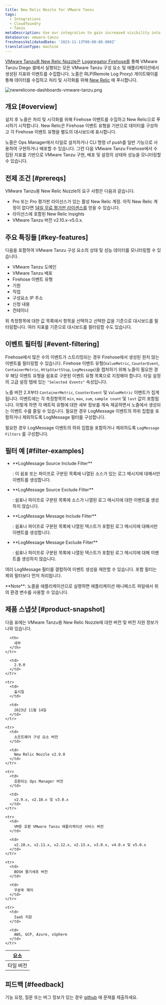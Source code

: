 ```yaml
---
title: New Relic Nozzle for VMware Tanzu
tags:
  - Integrations
  - Cloudfoundry
  - Tanzu
metaDescription: Use our integration to gain increased visibility into the performance of your VMware Tanzu environment.
dataSource: vmware-tanzu
freshnessValidatedDate: '2023-11-13T00:00:00.000Z'
translationType: machine
---
```


[VMware Tanzu용 New Relic Nozzle은](https://network.pivotal.io/products/nr-firehose-nozzle) [Loggregator Firehose를](https://docs.pivotal.io/pivotalcf/loggregator/index.html) 통해 VMware Tanzu Diego 셀에서 실행되는 모든 VMware Tanzu 구성 요소 및 애플리케이션에서 생성된 지표와 이벤트를 수집합니다. 노즐은 RLP(Remote Log Proxy) 게이트웨이를 통해 데이터를 수집하고 처리 및 시각화를 위해 [New Relic](https://www.newrelic.com) 에 푸시합니다.

<img
  title="newrelicone-dashboards-vmware-tanzu.png"
  alt="newrelicone-dashboards-vmware-tanzu.png"
  src="/images/infrastructure_screenshot-crop_vmware-tanzu-dashboard.webp"
/>

## 개요 [#overview]

설치 후 노즐은 처리 및 시각화를 위해 Firehose 이벤트를 수집하고 New Relic으로 푸시하기 시작합니다. New Relic은 Firehose 이벤트 유형을 기반으로 데이터를 구성하고 각 Firehose 이벤트 유형을 별도의 대시보드에 표시합니다.

노즐은 Ops Manager에서 타일로 설치하거나 CLI 명령 cf push를 일반 기능으로 사용하여 구현하거나 배포할 수 있습니다. 그런 다음 VMware Tanzu Firehose에서 수집된 지표를 기반으로 VMware Tanzu 구현, 배포 및 <InlinePopover type="alerts"/>설정의 상태와 성능을 모니터링할 수 있습니다.

## 전제 조건 [#prereqs]

VMware Tanzu용 New Relic Nozzle의 요구 사항은 다음과 같습니다.

* Pro 또는 Pro 평가판 라이선스가 있는 활성 New Relic 계정. 아직 New Relic 계정이 없다면 [14일 무료 평가판 라이센스를](http://newrelic.com/signup?funnel=pivotal-cloud-foundry&partner=Pivotal+Cloud+Foundry) 얻을 수 있습니다.
* 라이선스에 포함된 New Relic Insights
* VMware Tanzu 버전 v2.10.x-v5.0.x.

## 주요 특징들 [#key-features]

다음을 포함하여 VMware Tanzu 구성 요소의 상태 및 성능 데이터를 모니터링할 수 있습니다.

* VMware Tanzu 도메인
* VMware Tanzu 배포
* Firehose 이벤트 유형
* 기원
* 직업
* 구성요소 IP 주소
* 신청 내용
* 컨테이너

위 측정항목에 대한 값 목록에서 항목을 선택하고 선택한 값을 기준으로 대시보드를 필터링합니다. 여러 지표를 기준으로 대시보드를 필터링할 수도 있습니다.

## 이벤트 필터링 [#event-filtering]

Firehose에서 많은 수의 이벤트가 스트리밍되는 경우 Firehose에서 생성된 원치 않는 이벤트를 필터링할 수 있습니다. Firehose 이벤트 유형(`ValueMetric`, `CounterEvent`, `ContainerMetric`, `HttpStartStop`, `LogMessage`)을 캡처하기 위해 노즐이 필요한 경우 해당 이벤트 유형을 쉼표로 구분된 이벤트 유형 목록으로 지정해야 합니다. 타일 설정의 고급 설정 탭에 있는 `"Selected Events"` 속성입니다.

노즐 버전 2.X부터 `ContainerMetric`, `CounterEvent` 및 `ValueMetric` 이벤트가 집계됩니다. 이벤트에는 각 측정항목의 `min`, `max`, `sum`, `sample count` 및 `last` 값이 포함됩니다. 이렇게 하면 각 메트릭 유형에 대한 세부 정보를 계속 제공하면서 노즐에서 생성되는 이벤트 수를 줄일 수 있습니다. 필요한 경우 LogMessage 이벤트의 하위 집합을 포함하거나 제외하도록 LogMessage 필터를 구성합니다.

필요한 경우 LogMessage 이벤트의 하위 집합을 포함하거나 제외하도록 `LogMessage Filters` 를 구성합니다.

## 필터 예 [#filter-examples]

* <DNT>
    **LogMessage Source Include Filter**
  </DNT>

  : 이 쉼표 또는 파이프로 구분된 목록에 나열된 소스가 있는 로그 메시지에 대해서만 이벤트를 생성합니다.

* <DNT>
    **LogMessage Source Exclude Filter**
  </DNT>

  : 쉼표나 파이프로 구분된 목록에 소스가 나열된 로그 메시지에 대한 이벤트를 생성하지 않습니다.

* <DNT>
    **LogMessage Message Include Filter**
  </DNT>

  : 쉼표나 파이프로 구분된 목록에 나열된 텍스트가 포함된 로그 메시지에 대해서만 이벤트를 생성합니다.

* <DNT>
    **LogMessage Message Exclude Filter**
  </DNT>

  : 쉼표나 파이프로 구분된 목록에 나열된 텍스트가 포함된 로그 메시지에 대해 이벤트를 생성하지 않습니다.

여러 LogMessage 필터를 결합하여 이벤트 생성을 제한할 수 있습니다. 포함 필터는 제외 필터보다 먼저 처리됩니다.

<Callout variant="important">
  <DNT>**Note**</DNT>: 노즐을 애플리케이션으로 실행하면 애플리케이션 매니페스트 파일에서 위의 환경 변수를 사용할 수 있습니다.
</Callout>

## 제품 스냅샷 [#product-snapshot]

다음 표에는 VMware Tanzu용 New Relic Nozzle에 대한 버전 및 버전 지원 정보가 나와 있습니다.

<table>
  <thead>
    <tr>
      <th>
        요소
      </th>

      <th>
        세부
      </th>
    </tr>
  </thead>

  <tbody>
    <tr>
      <td>
        타일 버전
      </td>

      <td>
        2.9.0
      </td>
    </tr>

    <tr>
      <td>
        출시일
      </td>

      <td>
        2023년 11월 14일
      </td>
    </tr>

    <tr>
      <td>
        소프트웨어 구성 요소 버전
      </td>

      <td>
        New Relic Nozzle v2.9.0
      </td>
    </tr>

    <tr>
      <td>
        호환되는 Ops Manager 버전
      </td>

      <td>
        v2.9.x, v2.10.x 및 v3.0.x
      </td>
    </tr>

    <tr>
      <td>
        VM용 호환 VMware Tanzu 애플리케이션 서비스 버전
      </td>

      <td>
        v2.10.x, v2.11.x, v2.12.x, v2.13.x, v3.0.x, v4.0.x 및 v5.0.x
      </td>
    </tr>

    <tr>
      <td>
        BOSH 줄기세포 버전
      </td>

      <td>
        우분투 제미
      </td>
    </tr>

    <tr>
      <td>
        IaaS 지원
      </td>

      <td>
        AWS, GCP, Azure, vSphere
      </td>
    </tr>
  </tbody>
</table>

## 피드백 [#feedback]

기능 요청, 질문 또는 버그 정보가 있는 경우 [github](https://github.com/newrelic/newrelic-pcf-nozzle-tile/issues) 에 문제를 제출하세요.
